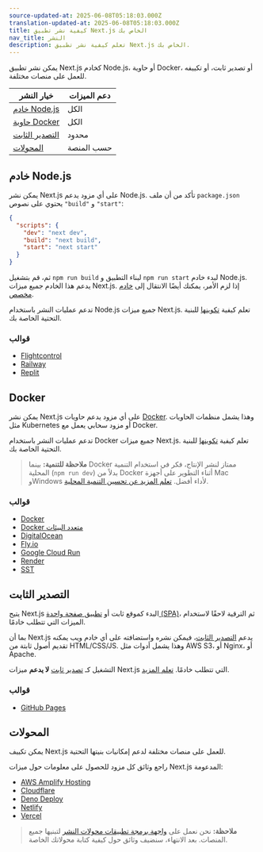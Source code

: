 ```yaml
---
source-updated-at: 2025-06-08T05:18:03.000Z
translation-updated-at: 2025-06-08T05:18:03.000Z
title: كيفية نشر تطبيق Next.js الخاص بك
nav_title: النشر
description: تعلم كيفية نشر تطبيق Next.js الخاص بك.
---
```


يمكن نشر تطبيق Next.js كخادم Node.js، أو حاوية Docker، أو تصدير ثابت، أو تكييفه للعمل على منصات مختلفة.

| خيار النشر                      | دعم الميزات       |
| ------------------------------ | ----------------- |
| [خادم Node.js](#nodejs-server) | الكل              |
| [حاوية Docker](#docker)        | الكل              |
| [التصدير الثابت](#static-export) | محدود            |
| [المحولات](#adapters)          | حسب المنصة        |

## خادم Node.js

يمكن نشر Next.js على أي مزود يدعم Node.js. تأكد من أن ملف `package.json` يحتوي على نصوص `"build"` و `"start"`:

```json filename="package.json"
{
  "scripts": {
    "dev": "next dev",
    "build": "next build",
    "start": "next start"
  }
}
```

ثم، قم بتشغيل `npm run build` لبناء التطبيق و `npm run start` لبدء خادم Node.js. يدعم هذا الخادم جميع ميزات Next.js. إذا لزم الأمر، يمكنك أيضًا الانتقال إلى [خادم مخصص](/docs/app/guides/custom-server).

تدعم عمليات النشر باستخدام Node.js جميع ميزات Next.js. تعلم كيفية [تكوينها](/docs/app/guides/self-hosting) للبنية التحتية الخاصة بك.

### قوالب

- [Flightcontrol](https://github.com/nextjs/deploy-flightcontrol)
- [Railway](https://github.com/nextjs/deploy-railway)
- [Replit](https://github.com/nextjs/deploy-replit)

## Docker

يمكن نشر Next.js على أي مزود يدعم حاويات [Docker](https://www.docker.com/). وهذا يشمل منظمات الحاويات مثل Kubernetes أو مزود سحابي يعمل مع Docker.

تدعم عمليات النشر باستخدام Docker جميع ميزات Next.js. تعلم كيفية [تكوينها](/docs/app/guides/self-hosting) للبنية التحتية الخاصة بك.

> **ملاحظة للتنمية:** بينما Docker ممتاز لنشر الإنتاج، فكر في استخدام التنمية المحلية (`npm run dev`) بدلاً من Docker أثناء التطوير على أجهزة Mac وWindows لأداء أفضل. [تعلم المزيد عن تحسين التنمية المحلية](/docs/app/guides/local-development).

### قوالب

- [Docker](https://github.com/vercel/next.js/tree/canary/examples/with-docker)
- [Docker متعدد البيئات](https://github.com/vercel/next.js/tree/canary/examples/with-docker-multi-env)
- [DigitalOcean](https://github.com/nextjs/deploy-digitalocean)
- [Fly.io](https://github.com/nextjs/deploy-fly)
- [Google Cloud Run](https://github.com/nextjs/deploy-google-cloud-run)
- [Render](https://github.com/nextjs/deploy-render)
- [SST](https://github.com/nextjs/deploy-sst)

## التصدير الثابت

يتيح Next.js البدء كموقع ثابت أو [تطبيق صفحة واحدة (SPA)](/docs/app/guides/single-page-applications)، ثم الترقية لاحقًا لاستخدام الميزات التي تتطلب خادمًا.

بما أن Next.js يدعم [التصدير الثابت](/docs/app/guides/static-exports)، فيمكن نشره واستضافته على أي خادم ويب يمكنه تقديم أصول ثابتة من HTML/CSS/JS. وهذا يشمل أدوات مثل AWS S3، أو Nginx، أو Apache.

التشغيل كـ [تصدير ثابت](/docs/app/guides/static-exports) **لا يدعم** ميزات Next.js التي تتطلب خادمًا. [تعلم المزيد](/docs/app/guides/static-exports#unsupported-features).

### قوالب

- [GitHub Pages](https://github.com/nextjs/deploy-github-pages)

## المحولات

يمكن تكييف Next.js للعمل على منصات مختلفة لدعم إمكانيات بنيتها التحتية.

راجع وثائق كل مزود للحصول على معلومات حول ميزات Next.js المدعومة:

- [AWS Amplify Hosting](https://docs.amplify.aws/nextjs/start/quickstart/nextjs-app-router-client-components)
- [Cloudflare](https://developers.cloudflare.com/workers/frameworks/framework-guides/nextjs)
- [Deno Deploy](https://docs.deno.com/examples/next_tutorial)
- [Netlify](https://docs.netlify.com/frameworks/next-js/overview/#next-js-support-on-netlify)
- [Vercel](https://vercel.com/docs/frameworks/nextjs)

> **ملاحظة:** نحن نعمل على [واجهة برمجة تطبيقات محولات النشر](https://github.com/vercel/next.js/discussions/77740) لتبنيها جميع المنصات. بعد الانتهاء، سنضيف وثائق حول كيفية كتابة محولاتك الخاصة.